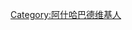 {{Userbox
|border-c=#000000
|border-s=1
|id-c=#6495ED
|info-c=#ADDFAD
|info-s=10
|id=
|info=这个用户现在居住于[[土库曼斯坦共和国]]首都'''[[阿什哈巴德]]'''。
}}

[[Category:阿什哈巴德维基人]]